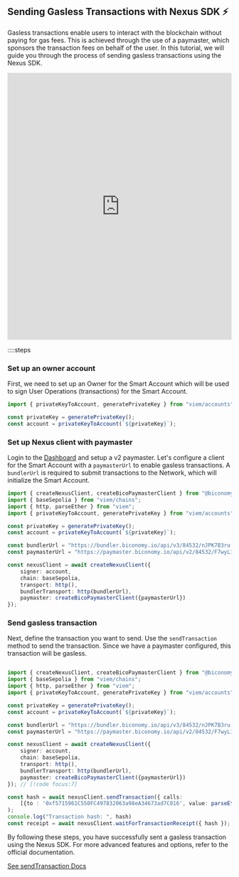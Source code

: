 ## Sending Gasless Transactions with Nexus SDK ⚡️

Gasless transactions enable users to interact with the blockchain without paying for gas fees. This is achieved through the use of a paymaster, which sponsors the transaction fees on behalf of the user. In this tutorial, we will guide you through the process of sending gasless transactions using the Nexus SDK.

<iframe className="mt-6" width="100%" height="600px" frameBorder="0" src="https://stackblitz.com/github/bcnmy/examples/tree/main/nextjs-tutorial-gasless-transaction?embed=1&file=index.ts&hideNavigation=1&hideDevTools=true&terminalHeight=1&hideExplorer=1&devtoolsheight=1&ctl=1"></iframe>


::::steps

### Set up an owner account
First, we need to set up an Owner for the Smart Account which will be used to sign User Operations (transactions) for the Smart Account.

```typescript twoslash
import { privateKeyToAccount, generatePrivateKey } from "viem/accounts";

const privateKey = generatePrivateKey();
const account = privateKeyToAccount(`${privateKey}`);
```

### Set up Nexus client with paymaster
Login to the [Dashboard](https://dashboard.biconomy.io/) and setup a v2 paymaster. Let's configure a client for the Smart Account with a `paymasterUrl` to enable gasless transactions. A `bundlerUrl` is required to submit transactions to the Network, which will initialize the Smart Account.

```typescript twoslash
import { createNexusClient, createBicoPaymasterClient } from "@biconomy/sdk";
import { baseSepolia } from "viem/chains"; 
import { http, parseEther } from "viem";
import { privateKeyToAccount, generatePrivateKey } from "viem/accounts";

const privateKey = generatePrivateKey();
const account = privateKeyToAccount(`${privateKey}`);

const bundlerUrl = "https://bundler.biconomy.io/api/v3/84532/nJPK7B3ru.dd7f7861-190d-41bd-af80-6877f74b8f44";
const paymasterUrl = "https://paymaster.biconomy.io/api/v2/84532/F7wyL1clz.75a64804-3e97-41fa-ba1e-33e98c2cc703"; // [!code focus:8]

const nexusClient = await createNexusClient({
    signer: account,
    chain: baseSepolia,
    transport: http(),
    bundlerTransport: http(bundlerUrl),
    paymaster: createBicoPaymasterClient({paymasterUrl})
});
```

### Send gasless transaction
Next, define the transaction you want to send. Use the `sendTransaction` method to send the transaction. Since we have a paymaster configured, this transaction will be gasless.

```typescript twoslash

import { createNexusClient, createBicoPaymasterClient } from "@biconomy/sdk";
import { baseSepolia } from "viem/chains"; 
import { http, parseEther } from "viem";
import { privateKeyToAccount, generatePrivateKey } from "viem/accounts";

const privateKey = generatePrivateKey();
const account = privateKeyToAccount(`${privateKey}`);

const bundlerUrl = "https://bundler.biconomy.io/api/v3/84532/nJPK7B3ru.dd7f7861-190d-41bd-af80-6877f74b8f44";
const paymasterUrl = "https://paymaster.biconomy.io/api/v2/84532/F7wyL1clz.75a64804-3e97-41fa-ba1e-33e98c2cc703";

const nexusClient = await createNexusClient({
    signer: account,
    chain: baseSepolia,
    transport: http(),
    bundlerTransport: http(bundlerUrl),
    paymaster: createBicoPaymasterClient({paymasterUrl})
}); // [!code focus:7]

const hash = await nexusClient.sendTransaction({ calls:  
    [{to : '0xf5715961C550FC497832063a98eA34673ad7C816', value: parseEther('0')}] },
); 
console.log("Transaction hash: ", hash) 
const receipt = await nexusClient.waitForTransactionReceipt({ hash });

```

By following these steps, you have successfully sent a gasless transaction using the Nexus SDK. For more advanced features and options, refer to the official documentation.

[See sendTransaction Docs](/nexus/nexus-client/methods#sendtransaction)
